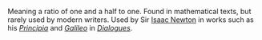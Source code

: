 Meaning a ratio of one and a half to one. Found in mathematical texts, but rarely used by modern writers. Used by Sir [[Isaac Newton]] in works such as his ''[[The writing of Principia Mathematica|Principia]]'' and ''[[Galileo Galilei|Galileo]]'' in ''[[Dialogue Concerning the Two Chief World Systems|Dialogues]]''.

{{stub}}